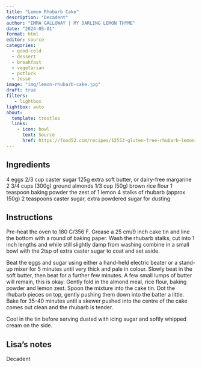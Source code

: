 ```yaml
---
title: "Lemon Rhubarb Cake"
description: "Decadent"
author: "EMMA GALLOWAY | MY DARLING LEMON THYME"
date: "2024-05-01"
format: html
editor: source
categories:
  - good-cold
  - dessert
  - breakfast
  - vegetarian
  - potluck
  - Jesse
image: "img/lemon-rhubarb-cake.jpg"
draft: true
filters:
   - lightbox
lightbox: auto
about:
  template: trestles
  links:
    - icon: bowl
      text: Source
      href: https://food52.com/recipes/12553-gluten-free-rhubarb-lemon-and-almond-cake
---
```


## Ingredients

4 eggs
2/3 cup caster sugar
125g extra soft butter, or dairy-free margarine
2 3/4 cups (300g) ground almonds
1/3 cup (50g) brown rice flour
1 teaspoon baking powder
the zest of 1 lemon
4 stalks of rhubarb (approx 150g)
2 teaspoons caster sugar, extra
powdered sugar for dusting

## Instructions

Pre-heat the oven to 180 C/356 F. Grease a 25 cm/9 inch cake tin and line the bottom with a round of baking paper. Wash the rhubarb stalks, cut into 1 inch lengths and while still slightly damp from washing combine in a small bowl with the 2tsp of extra caster sugar to coat and set aside.

Beat the eggs and sugar using either a hand-held electric beater or a stand-up mixer for 5 minutes until very thick and pale in colour. Slowly beat in the soft butter, then beat for a further few minutes. A few small lumps of butter will remain, this is okay. Gently fold in the almond meal, rice flour, baking powder and lemon zest. Spoon the mixture into the cake tin. Dot the rhubarb pieces on top, gently pushing them down into the batter a little. Bake for 35-40 minutes until a skewer pushed into the centre of the cake comes out clean and the rhubarb is tender.

Cool in the tin before serving dusted with icing sugar and softly whipped cream on the side.

## Lisa's notes

Decadent
